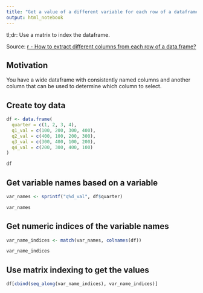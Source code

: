 ```yaml
---
title: "Get a value of a different variable for each row of a dataframe based on a vector of variable names"
output: html_notebook
---
```


tl;dr: Use a matrix to index the dataframe.

Source: [r - How to extract different columns from each row of a data.frame?](https://stackoverflow.com/questions/25584039/how-to-extract-different-columns-from-each-row-of-a-data-frame)

## Motivation

You have a wide dataframe with consistently named columns and another column that can be used to determine which column to select.

## Create toy data

```r
df <- data.frame(
  quarter = c(1, 2, 3, 4),
  q1_val = c(100, 200, 300, 400),
  q2_val = c(400, 100, 200, 300),
  q3_val = c(300, 400, 100, 200),
  q4_val = c(200, 300, 400, 100)
)

df
```

## Get variable names based on a variable

```r
var_names <- sprintf("q%d_val", df$quarter)

var_names
```

## Get numeric indices of the variable names

```r
var_name_indices <- match(var_names, colnames(df))

var_name_indices
```

## Use matrix indexing to get the values

```r
df[cbind(seq_along(var_name_indices), var_name_indices)]
```